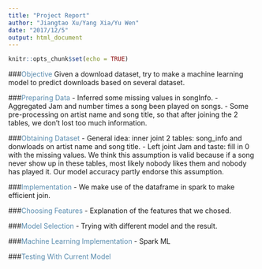 ```yaml
---
title: "Project Report"
author: "Jiangtao Xu/Yang Xia/Yu Wen"
date: "2017/12/5"
output: html_document
---
```


```r
knitr::opts_chunk$set(echo = TRUE)
```

###<span style = "color:#588bae">Objective</span> 
Given a download dataset, try to make a machine learning model to predict downloads based on several dataset.

###<span style = "color:#588bae">Preparing Data</span>
 - Inferred some missing values in songInfo. 
 - Aggregated Jam and number times a song been played on songs.
 - Some pre-processing on artist name and song title, so that after joining the 2 tables, we don't lost too much information.
 
###<span style = "color:#588bae">Obtaining Dataset</span>
-  General idea: inner joint 2 tables: song_info and donwloads on artist name and song title.
-  Left joint Jam and taste: fill in 0 with the missing values. We think this assumption is valid because if a song never show up in these tables, most likely nobody likes them and nobody has played it. Our model accuracy partly endorse this assumption.

###<span style = "color:#588bae">Implementation</span>
-  We make use of the dataframe in spark to make efficient join.

###<span style = "color:#588bae">Choosing Features</span>
-  Explanation of the features that we chosed.

###<span style = "color:#588bae">Model Selection</span>
-  Trying with different model and the result.


###<span style = "color:#588bae">Machine Learning Implementation</span>
-  Spark ML


###<span style = "color:#588bae">Testing With Current Model</span>

